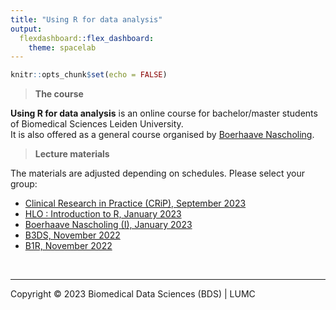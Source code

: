 ```yaml
---
title: "Using R for data analysis"
output: 
  flexdashboard::flex_dashboard:
    theme: spacelab
---
```


```r
knitr::opts_chunk$set(echo = FALSE)
```

> **The course**

**Using R for data analysis** is an online course for bachelor/master students of Biomedical Sciences Leiden University.  
It is also offered as a general course organised by [Boerhaave Nascholing](https://www.boerhaavenascholing.nl/).  

> **Lecture materials**

The materials are adjusted depending on schedules. Please select your group:

- [Clinical Research in Practice (CRiP), September 2023](CRiP_202309)
- [HLO : Introduction to R, January 2023](HLO_202301)
- [Boerhaave Nascholing (I), January 2023](Boerhaave_202301)
- [B3DS, November 2022](B3DS_202211)
- [B1R, November 2022](B1R_202211)

<!-- - [Clinical Research in Practice (CRiP), September 2022](CRIP_202209) -->
<!-- - [Boerhaave Nascholing (I),  May 2022](Boerhaave_202205) -->
<!-- - [B3DS, November 2021](B3DS_202111) -->
<!-- - [Boerhaave Nascholing (II), October 2021](Boerhaave_202110) -->
<!-- - [Clinical Research in Practice (CRiP), September 2021](CRIP_202109) -->


<br/>
<hr>
<p style="blockquote">Copyright &copy; 2023 Biomedical Data Sciences (BDS) | LUMC</p>

